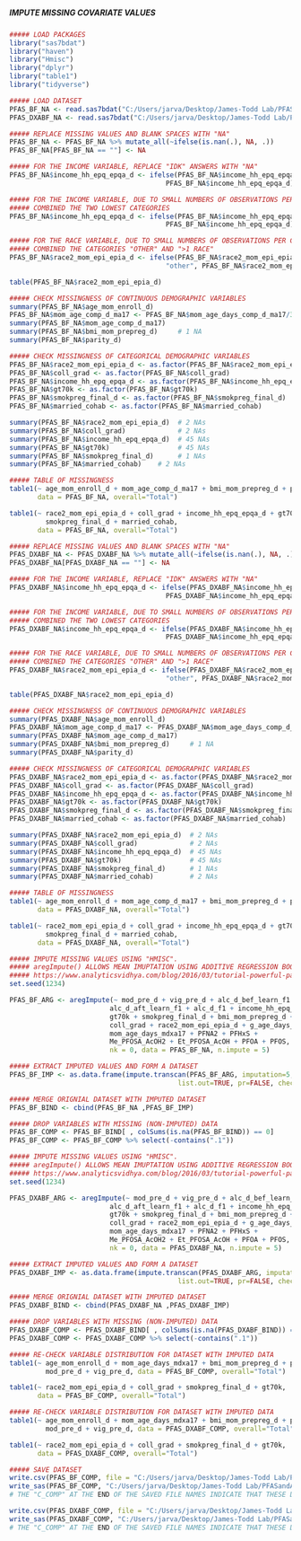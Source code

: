 #####                                 #####
##### IMPUTE MISSING COVARIATE VALUES #####
#####                                 #####

```r
##### LOAD PACKAGES
library("sas7bdat")
library("haven")
library("Hmisc")
library("dplyr")
library("table1")
library("tidyverse")

```

```r
##### LOAD DATASET
PFAS_BF_NA <- read.sas7bdat("C:/Users/jarva/Desktop/James-Todd Lab/PFASandAdiposity/Data/PFAS_BF_C.sas7bdat")
PFAS_DXABF_NA <- read.sas7bdat("C:/Users/jarva/Desktop/James-Todd Lab/PFASandAdiposity/Data/PFAS_DXABF_C.sas7bdat")

```

```r
##### REPLACE MISSING VALUES AND BLANK SPACES WITH "NA"
PFAS_BF_NA <- PFAS_BF_NA %>% mutate_all(~ifelse(is.nan(.), NA, .))
PFAS_BF_NA[PFAS_BF_NA == ""] <- NA

##### FOR THE INCOME VARIABLE, REPLACE "IDK" ANSWERS WITH "NA"
PFAS_BF_NA$income_hh_epq_epqa_d <- ifelse(PFAS_BF_NA$income_hh_epq_epqa_d == 9, NA, 
                                       PFAS_BF_NA$income_hh_epq_epqa_d)

##### FOR THE INCOME VARIABLE, DUE TO SMALL NUMBERS OF OBSERVATIONS PER CATEGORY,
##### COMBINED THE TWO LOWEST CATEGORIES
PFAS_BF_NA$income_hh_epq_epqa_d <- ifelse(PFAS_BF_NA$income_hh_epq_epqa_d == 1 | PFAS_BF_NA$income_hh_epq_epqa_d == 2, 3, 
                                       PFAS_BF_NA$income_hh_epq_epqa_d)

##### FOR THE RACE VARIABLE, DUE TO SMALL NUMBERS OF OBSERVATIONS PER CATEGORY,
##### COMBINED THE CATEGORIES "OTHER" AND ">1 RACE"
PFAS_BF_NA$race2_mom_epi_epia_d <- ifelse(PFAS_BF_NA$race2_mom_epi_epia_d == "more than 1 race", 
                                       "other", PFAS_BF_NA$race2_mom_epi_epia_d)

table(PFAS_BF_NA$race2_mom_epi_epia_d)

##### CHECK MISSINGNESS OF CONTINUOUS DEMOGRAPHIC VARIABLES
summary(PFAS_BF_NA$age_mom_enroll_d)
PFAS_BF_NA$mom_age_comp_d_ma17 <- PFAS_BF_NA$mom_age_days_comp_d_ma17/365
summary(PFAS_BF_NA$mom_age_comp_d_ma17)
summary(PFAS_BF_NA$bmi_mom_prepreg_d)     # 1 NA
summary(PFAS_BF_NA$parity_d)              

##### CHECK MISSINGNESS OF CATEGORICAL DEMOGRAPHIC VARIABLES
PFAS_BF_NA$race2_mom_epi_epia_d <- as.factor(PFAS_BF_NA$race2_mom_epi_epia_d)
PFAS_BF_NA$coll_grad <- as.factor(PFAS_BF_NA$coll_grad)
PFAS_BF_NA$income_hh_epq_epqa_d <- as.factor(PFAS_BF_NA$income_hh_epq_epqa_d)
PFAS_BF_NA$gt70k <- as.factor(PFAS_BF_NA$gt70k)
PFAS_BF_NA$smokpreg_final_d <- as.factor(PFAS_BF_NA$smokpreg_final_d)
PFAS_BF_NA$married_cohab <- as.factor(PFAS_BF_NA$married_cohab)

summary(PFAS_BF_NA$race2_mom_epi_epia_d)  # 2 NAs
summary(PFAS_BF_NA$coll_grad)             # 2 NAs
summary(PFAS_BF_NA$income_hh_epq_epqa_d)  # 45 NAs
summary(PFAS_BF_NA$gt70k)                 # 45 NAs
summary(PFAS_BF_NA$smokpreg_final_d)      # 1 NAs
summary(PFAS_BF_NA$married_cohab)    # 2 NAs

##### TABLE OF MISSINGNESS
table1(~ age_mom_enroll_d + mom_age_comp_d_ma17 + bmi_mom_prepreg_d + parity_d, 
       data = PFAS_BF_NA, overall="Total")

table1(~ race2_mom_epi_epia_d + coll_grad + income_hh_epq_epqa_d + gt70k +
         smokpreg_final_d + married_cohab,
       data = PFAS_BF_NA, overall="Total")

```

```r
##### REPLACE MISSING VALUES AND BLANK SPACES WITH "NA"
PFAS_DXABF_NA <- PFAS_DXABF_NA %>% mutate_all(~ifelse(is.nan(.), NA, .))
PFAS_DXABF_NA[PFAS_DXABF_NA == ""] <- NA

##### FOR THE INCOME VARIABLE, REPLACE "IDK" ANSWERS WITH "NA"
PFAS_DXABF_NA$income_hh_epq_epqa_d <- ifelse(PFAS_DXABF_NA$income_hh_epq_epqa_d == 9, NA, 
                                       PFAS_DXABF_NA$income_hh_epq_epqa_d)

##### FOR THE INCOME VARIABLE, DUE TO SMALL NUMBERS OF OBSERVATIONS PER CATEGORY,
##### COMBINED THE TWO LOWEST CATEGORIES
PFAS_DXABF_NA$income_hh_epq_epqa_d <- ifelse(PFAS_DXABF_NA$income_hh_epq_epqa_d == 1 | PFAS_DXABF_NA$income_hh_epq_epqa_d == 2, 3, 
                                       PFAS_DXABF_NA$income_hh_epq_epqa_d)

##### FOR THE RACE VARIABLE, DUE TO SMALL NUMBERS OF OBSERVATIONS PER CATEGORY,
##### COMBINED THE CATEGORIES "OTHER" AND ">1 RACE"
PFAS_DXABF_NA$race2_mom_epi_epia_d <- ifelse(PFAS_DXABF_NA$race2_mom_epi_epia_d == "more than 1 race", 
                                       "other", PFAS_DXABF_NA$race2_mom_epi_epia_d)

table(PFAS_DXABF_NA$race2_mom_epi_epia_d)

##### CHECK MISSINGNESS OF CONTINUOUS DEMOGRAPHIC VARIABLES
summary(PFAS_DXABF_NA$age_mom_enroll_d)
PFAS_DXABF_NA$mom_age_comp_d_ma17 <- PFAS_DXABF_NA$mom_age_days_comp_d_ma17/365
summary(PFAS_DXABF_NA$mom_age_comp_d_ma17)
summary(PFAS_DXABF_NA$bmi_mom_prepreg_d)     # 1 NA
summary(PFAS_DXABF_NA$parity_d)              

##### CHECK MISSINGNESS OF CATEGORICAL DEMOGRAPHIC VARIABLES
PFAS_DXABF_NA$race2_mom_epi_epia_d <- as.factor(PFAS_DXABF_NA$race2_mom_epi_epia_d)
PFAS_DXABF_NA$coll_grad <- as.factor(PFAS_DXABF_NA$coll_grad)
PFAS_DXABF_NA$income_hh_epq_epqa_d <- as.factor(PFAS_DXABF_NA$income_hh_epq_epqa_d)
PFAS_DXABF_NA$gt70k <- as.factor(PFAS_DXABF_NA$gt70k)
PFAS_DXABF_NA$smokpreg_final_d <- as.factor(PFAS_DXABF_NA$smokpreg_final_d)
PFAS_DXABF_NA$married_cohab <- as.factor(PFAS_DXABF_NA$married_cohab)

summary(PFAS_DXABF_NA$race2_mom_epi_epia_d)  # 2 NAs
summary(PFAS_DXABF_NA$coll_grad)             # 2 NAs
summary(PFAS_DXABF_NA$income_hh_epq_epqa_d)  # 45 NAs
summary(PFAS_DXABF_NA$gt70k)                 # 45 NAs
summary(PFAS_DXABF_NA$smokpreg_final_d)      # 1 NAs
summary(PFAS_DXABF_NA$married_cohab)         # 2 NAs

##### TABLE OF MISSINGNESS
table1(~ age_mom_enroll_d + mom_age_comp_d_ma17 + bmi_mom_prepreg_d + parity_d, 
       data = PFAS_DXABF_NA, overall="Total")

table1(~ race2_mom_epi_epia_d + coll_grad + income_hh_epq_epqa_d + gt70k +
         smokpreg_final_d + married_cohab,
       data = PFAS_DXABF_NA, overall="Total")

```

```r
##### IMPUTE MISSING VALUES USING "HMISC".
##### aregImpute() ALLOWS MEAN IMUPTATION USING ADDITIVE REGRESSION BOOTSTRAPPING, AND PREDICTIVE MEAN MATCHING.
##### https://www.analyticsvidhya.com/blog/2016/03/tutorial-powerful-packages-imputing-missing-values/
set.seed(1234)

PFAS_BF_ARG <- aregImpute(~ mod_pre_d + vig_pre_d + alc_d_bef_learn_f1 +
                         alc_d_aft_learn_f1 + alc_d_f1 + income_hh_epq_epqa_d +
                         gt70k + smokpreg_final_d + bmi_mom_prepreg_d + parity_d + 
                         coll_grad + race2_mom_epi_epia_d + g_age_days_COLL_D_BLD1 + 
                         mom_age_days_mdxa17 + PFNA2 + PFHxS + 
                         Me_PFOSA_AcOH2 + Et_PFOSA_AcOH + PFOA + PFOS, 
                         nk = 0, data = PFAS_BF_NA, n.impute = 5)

##### EXTRACT IMPUTED VALUES AND FORM A DATASET
PFAS_BF_IMP <- as.data.frame(impute.transcan(PFAS_BF_ARG, imputation=5, data=PFAS_BF_NA, 
                                          list.out=TRUE, pr=FALSE, check=FALSE))

##### MERGE ORIGNIAL DATASET WITH IMPUTED DATASET
PFAS_BF_BIND <- cbind(PFAS_BF_NA ,PFAS_BF_IMP)

##### DROP VARIABLES WITH MISSING (NON-IMPUTED) DATA
PFAS_BF_COMP <- PFAS_BF_BIND[ , colSums(is.na(PFAS_BF_BIND)) == 0]
PFAS_BF_COMP <- PFAS_BF_COMP %>% select(-contains(".1"))

```

```r
##### IMPUTE MISSING VALUES USING "HMISC".
##### aregImpute() ALLOWS MEAN IMUPTATION USING ADDITIVE REGRESSION BOOTSTRAPPING, AND PREDICTIVE MEAN MATCHING.
##### https://www.analyticsvidhya.com/blog/2016/03/tutorial-powerful-packages-imputing-missing-values/
set.seed(1234)

PFAS_DXABF_ARG <- aregImpute(~ mod_pre_d + vig_pre_d + alc_d_bef_learn_f1 +
                         alc_d_aft_learn_f1 + alc_d_f1 + income_hh_epq_epqa_d +
                         gt70k + smokpreg_final_d + bmi_mom_prepreg_d + parity_d + 
                         coll_grad + race2_mom_epi_epia_d + g_age_days_COLL_D_BLD1 + 
                         mom_age_days_mdxa17 + PFNA2 + PFHxS + 
                         Me_PFOSA_AcOH2 + Et_PFOSA_AcOH + PFOA + PFOS, 
                         nk = 0, data = PFAS_DXABF_NA, n.impute = 5)

##### EXTRACT IMPUTED VALUES AND FORM A DATASET
PFAS_DXABF_IMP <- as.data.frame(impute.transcan(PFAS_DXABF_ARG, imputation=5, data=PFAS_DXABF_NA, 
                                          list.out=TRUE, pr=FALSE, check=FALSE))

##### MERGE ORIGNIAL DATASET WITH IMPUTED DATASET
PFAS_DXABF_BIND <- cbind(PFAS_DXABF_NA ,PFAS_DXABF_IMP)

##### DROP VARIABLES WITH MISSING (NON-IMPUTED) DATA
PFAS_DXABF_COMP <- PFAS_DXABF_BIND[ , colSums(is.na(PFAS_DXABF_BIND)) == 0]
PFAS_DXABF_COMP <- PFAS_DXABF_COMP %>% select(-contains(".1"))

```


```r
##### RE-CHECK VARIABLE DISTRIBUTION FOR DATASET WITH IMPUTED DATA 
table1(~ age_mom_enroll_d + mom_age_days_mdxa17 + bmi_mom_prepreg_d + pari y_d +
         mod_pre_d + vig_pre_d, data = PFAS_BF_COMP, overall="Total")

table1(~ race2_mom_epi_epia_d + coll_grad + smokpreg_final_d + gt70k, 
       data = PFAS_BF_COMP, overall="Total")

##### RE-CHECK VARIABLE DISTRIBUTION FOR DATASET WITH IMPUTED DATA 
table1(~ age_mom_enroll_d + mom_age_days_mdxa17 + bmi_mom_prepreg_d + pari y_d +
         mod_pre_d + vig_pre_d, data = PFAS_DXABF_COMP, overall="Total")

table1(~ race2_mom_epi_epia_d + coll_grad + smokpreg_final_d + gt70k, 
       data = PFAS_DXABF_COMP, overall="Total")

```


```r
##### SAVE DATASET
write.csv(PFAS_BF_COMP, file = "C:/Users/jarva/Desktop/James-Todd Lab/PFASandAdiposity/Data/PFAS_BF_COMP.csv", row.names = T)
write_sas(PFAS_BF_COMP, "C:/Users/jarva/Desktop/James-Todd Lab/PFASandAdiposity/Data/PFAS_BF_COMP.sas7bdat")
# THE "C_COMP" AT THE END OF THE SAVED FILE NAMES INDICATE THAT THESE DATASETS ARE CLEAN AND HAVE NO MISSING DATA

write.csv(PFAS_DXABF_COMP, file = "C:/Users/jarva/Desktop/James-Todd Lab/PFASandAdiposity/Data/PFAS_DXABF_COMP.csv", row.names = T)
write_sas(PFAS_DXABF_COMP, "C:/Users/jarva/Desktop/James-Todd Lab/PFASandAdiposity/Data/PFAS_DXABF_COMP.sas7bdat")
# THE "C_COMP" AT THE END OF THE SAVED FILE NAMES INDICATE THAT THESE DATASETS ARE CLEAN AND HAVE NO MISSING DATA

```

